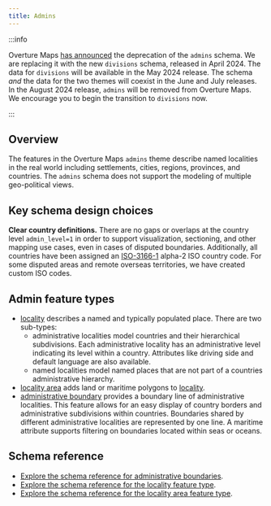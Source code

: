 ```yaml
---
title: Admins
---
```

:::info

Overture Maps [has announced](/release-notes/) the deprecation of the `admins` schema. We are replacing it with the new `divisions` schema, released in April 2024. The data for `divisions` will be available in the May 2024 release. The schema *and* the data for the two themes will coexist in the June and July releases. In the August 2024 release, `admins` will be removed from Overture Maps. We encourage you to begin the transition to `divisions` now.  

:::

## Overview

The features in the Overture Maps `admins` theme describe named localities in the real world including settlements, cities, regions, provinces, and countries. The `admins` schema does not support the modeling of multiple geo-political views. 

## Key schema design choices

**Clear country definitions.** There are no gaps or overlaps at the country level `admin_level=1` in order to support visualization, sectioning, and other mapping use cases, even in cases of disputed boundaries. Additionally, all countries have been assigned an [ISO-3166-1](https://www.iso.org/iso-3166-country-codes.html) alpha-2 ISO country code. For some disputed areas and remote overseas territories, we have created custom ISO codes.

## Admin feature types

- [locality](https://docs.overturemaps.org/schema/reference/admins/locality) describes a named and typically populated place. There are two sub-types:
   - administrative localities model countries and their hierarchical subdivisions. Each administrative locality has an administrative level indicating its level within a country. Attributes like driving side and default language are also available.
   - named localities model named places that are not part of a countries administrative hierarchy.
- [locality area](https://docs.overturemaps.org/schema/reference/admins/locality-area) adds land or maritime polygons to [locality](https://docs.overturemaps.org/schema/reference/admins/locality).
- [administrative boundary](https://docs.overturemaps.org/schema/reference/admins/administrative-boundary) provides a boundary line of administrative localities. This feature allows for an easy display of country borders and administrative subdivisions within countries. Boundaries shared by different administrative localities are represented by one line. A maritime attribute supports filtering on boundaries located within seas or oceans.

## Schema reference

- [Explore the schema reference for administrative boundaries](https://docs.overturemaps.org/schema/reference/admins/administrative-boundary).
- [Explore the schema reference for the locality feature type](https://docs.overturemaps.org/schema/reference/admins/locality).
- [Explore the schema reference for the locality area feature type](https://docs.overturemaps.org/schema/reference/admins/locality-area).

